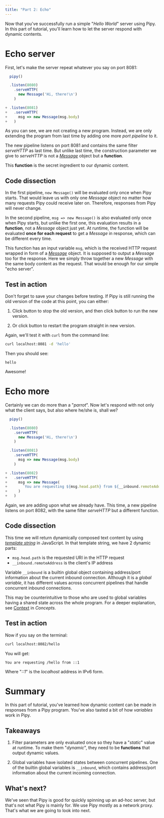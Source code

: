 ```yaml
---
title: "Part 2: Echo"
---
```



Now that you've successfully run a simple "_Hello World_" server using Pipy.
In this part of tutorial, you'll learn how to let the server respond with
dynamic contents.

# Echo server

First, let's make the server repeat whatever you say on port 8081:

``` js
  pipy()

  .listen(8080)
    .serveHTTP(
      new Message('Hi, there!\n')
    )

+ .listen(8081)
+   .serveHTTP(
+     msg => new Message(msg.body)
+   )
```

As you can see, we are not creating a new program. Instead, we are only extending
the program from last time by adding one more _port pipeline_ to it.

The new pipeline listens on port 8081 and contains the same filter _serveHTTP_ as last time.
But unlike last time, the construction parameter we give to _serveHTTP_ is not a
[_Message_](/reference/api/Message) object but a **function**.

This **function** is the secret ingredient to our dynamic content.

## Code dissection

In the first pipeline, `new Message()` will be evaluated only once when Pipy starts.
That would leave us with only one _Message_ object no matter how many requests Pipy
could receive later on. Therefore, responses from Pipy will never change.

In the second pipeline, `msg => new Message()` is also evaluated only once when
Pipy starts, but unlike the first one, this evaluation results in a **function**,
not a _Message_ object just yet. At runtime, the function will be evaluated
**once for each request** to get a _Message_ in response, which can be different
every time.

This function has an input variable `msg`, which is the received HTTP request wrapped
in form of a [_Message_](/reference/api/Message) object. It is supposed to output
a _Message_ too for the response. Here we simply throw together a new _Message_ with
the same body content as the request. That would be enough for our simple "echo server".

## Test in action

Don't forget to save your changes before testing. If Pipy is still running the
old version of the code at this point, you can either:

1. Click <StopIcon/> button to stop the old version, and then click <PlayIcon/>
   button to run the new version.

2. Or click <RestartIcon/> button to restart the program straight in new version.

Again, we'll test it with `curl` from the command line:

``` sh
curl localhost:8081 -d 'hello'
```

Then you should see:

```
hello
```

Awesome!

# Echo more

Certainly we can do more than a "_parrot_". Now let's respond with not only
what the client says, but also where he/she is, shall we?

``` js
  pipy()

  .listen(8080)
    .serveHTTP(
      new Message('Hi, there!\n')
    )

  .listen(8081)
    .serveHTTP(
      msg => new Message(msg.body)
    )

+ .listen(8082)
+   .serveHTTP(
+     msg => new Message(
+       `You are requesting ${msg.head.path} from ${__inbound.remoteAddress}\n`
+     )
+   )
```

Again, we are adding upon what we already have. This time, a new pipeline
listens on port 8082, with the same filter _serveHTTP_ but a different function.

## Code dissection

This time we will return dynamically composed text content by using
[_template string_](https://developer.mozilla.org/docs/Web/JavaScript/Reference/Template_literals)
in JavaScript. In that template string, we have 2 dynamic parts:

* `msg.head.path` is the requested URI in the HTTP request
* `__inbound.remoteAddress` is the client's IP address

Variable `__inbound` is a builtin global object containing address/port information about
the current inbound connection. Although it is a _global variable_, it has different
values across concurrent pipelines that handle concurrent inbound connections.

This may be counterintuitive to those who are used to global variables having a shared
state across the whole program. For a deeper explanation, see
[Context](/intro/concepts#context) in _Concepts_.

## Test in action

Now if you say on the terminal:

``` sh
curl localhost:8082/hello
```

You will get:

```
You are requesting /hello from ::1
```

Where "_::1_" is the _localhost_ address in IPv6 form.

# Summary

In this part of tutorial, you've learned how dynamic content can be made
in responses from a Pipy program. You've also tasted a bit of how _variables_
work in Pipy.

## Takeaways

1. Filter parameters are only evaluated once so they have a "_static_" value
   at runtime. To make them "_dynamic_", they need to be **functions** that output
   dynamic values.

2. Global variables have isolated states between concurrent pipelines. One of
   the builtin global variables is `__inbound`, which contains address/port
   information about the current incoming connection.

## What's next?

We've seen that Pipy is good for quickly spinning up an ad-hoc server, but
that's not what Pipy is mainly for. We use Pipy mostly as a network proxy.
That's what we are going to look into next.
